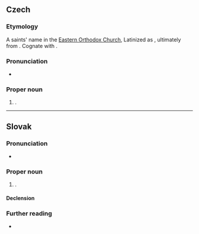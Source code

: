 ==Czech==
{{wikipedia|lang=cs}}

===Etymology===
A saints' name in the [[Eastern Orthodox Church]], Latinized as {{m|la|Procopius}}, ultimately from {{der|cs|grc|-}}. Cognate with {{cog|ru|Прокопий}}.

===Pronunciation===
* {{cs-IPA}}

===Proper noun===
{{cs-proper noun|g=m}}

# {{given name|cs|male}}.

----

==Slovak==

===Pronunciation===
* {{IPA|sk|/ˈprɔkɔp/}}

===Proper noun===
{{sk-proper noun|g=m|gen=Prokopa|pl=Prokopovia|decl=chlap}}

# {{given name|sk|male}}.

====Declension====
{{sk-decl-noun|Prokop|Prokopa|Prokopovi|Prokopa|Prokopovi|Prokopom|Prokopovia|Prokopov|Prokopom|Prokopov|Prokopoch|Prokopmi}}

===Further reading===
* {{R:SDK}}